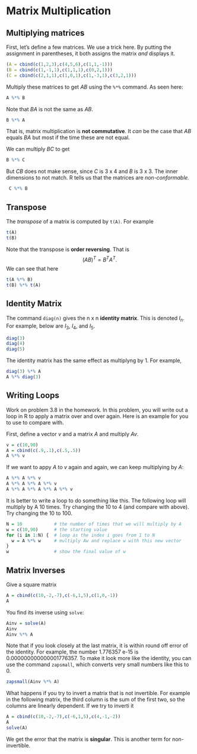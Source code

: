 # Matrix Multiplication



## Multiplying matrices


First, let's define a few matrices. We use a trick here. By putting the assignment in parentheses, it both assigns the matrix *and* displays it.
```r
(A = cbind(c(1,2,3),c(4,5,6),c(1,1,-1)))
(B = cbind(c(1,-1,1),c(1,1,1),c(0,2,1)))
(C = cbind(c(2,1,1),c(1,0,1),c(1,-3,1),c(3,2,1)))
```
Multiply these matrices to get $AB$ using the `%*%` command. As seen here:

```r
A %*% B
```

Note that $BA$ is not the same as $AB$.
```r
B %*% A
```
That is, matrix multiplication is **not commutative**. It *can* be the case that $AB$ equals $BA$ but most if the time these are not equal.

We can multiply $BC$ to get
```r
B %*% C
```
But $CB$ does not make sense, since $C$ is 3 x 4 and $B$ is 3 x 3. The inner dimensions to not match. R tells us that the matrices are *non-conformable.* 
```r
 C %*% B
```

## Transpose

The *transpose* of a matrix is computed by `t(A)`. For example

```r
t(A)
t(B)
```
Note that the transpose is **order reversing**. That is
$$
(AB)^T = B^T A^T.
$$
We can see that here
```r
t(A %*% B)
t(B) %*% t(A)
```

## Identity Matrix

The command `diag(n)` gives the n x n **identity matrix**. This is denoted $I_n$. For example, below are $I_3$, $I_4$, and $I_5.$ 

```r
diag(3)
diag(4)
diag(5)
```
 
The identity matrix has the same effect as multiplyng by 1. For example, 

```r
diag(3) %*% A
A %*% diag(3)
```


## Writing Loops

Work on problem 3.8 in the homework. In this problem, you will write out a loop in R to apply a matrix over and over again. Here is an example for you to use to compare with. 

First, define a vector $v$ and a matrix $A$ and multiply $Av$. 

```r
v = c(10,90)
A = cbind(c(.9,.1),c(.5,.5))
A %*% v
```
If we want to appy $A$ to $v$ again and again, we can keep multiplying by $A$:

```r
A %*% A %*% v
A %*% A %*% A %*% v
A %*% A %*% A %*% A %*% v
```
It is better to write a loop to do something like this. The following loop will multiply by A 10 times. Try changing the 10 to 4 (and compare with above). Try changing the 10 to 100.

```r
N = 10            # the number of times that we will multiply by A
w = c(10,90)      # the starting value
for (i in 1:N) {  # loop as the index i goes from 1 to N
  w = A %*% w     # multiply Aw and replace w with this new vector
}
w                 # show the final value of w
```


## Matrix Inverses

Give a square matrix
```r
A = cbind(c(10,-2,-7),c(-6,1,5),c(1,0,-1))
A
```

You find its inverse using `solve`:
```r
Ainv = solve(A)
Ainv
Ainv %*% A
```

Note that if you look closely at the last matrix, it is within round off error of the identity. For example, the number 1.776357 e-15 is 0.000000000000001776357. To make it look more like the identity, you can use the command `zapsmall`, which converts very small numbers like this to 0.

```r
zapsmall(Ainv %*% A)
```

What happens if you try to invert a matrix that is not invertible. For example in the following matrix, the third column is the sum of the first two, so the columns are linearly dependent. If we try to inverti it

```r
A = cbind(c(10,-2,-7),c(-6,1,5),c(4,-1,-2))
A
solve(A)
```
We get the error that the matrix is **singular**. This is another term for non-invertible.

